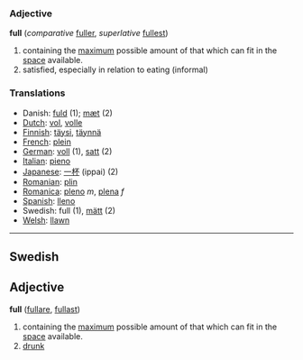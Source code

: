 === Adjective ===

'''full''' (''comparative'' [[fuller]], ''superlative'' [[fullest]])

#containing the [[maximum]] possible amount of that which can fit in the [[space]] available.
#satisfied, especially in relation to eating (informal)

=== Translations ===
*Danish: [[fuld]] (1); [[mæt]] (2)
*[[Dutch]]: [[vol]], [[volle]]
*[[Finnish]]: [[täysi]], [[täynnä]]
*[[French]]: [[plein]]
*[[German]]: [[voll]] (1), [[satt]] (2)
*[[Italian]]: [[pieno]]
*[[Japanese]]: [[一杯]] (ippai) (2)
*[[Romanian]]: [[plin]]
*[[Romanica]]: [[pleno]] ''m'', [[plena]] ''f''
*[[Spanish]]: [[lleno]]
*Swedish: full (1), [[mätt]] (2)
*[[Welsh]]: [[llawn]]

----

==Swedish==
==Adjective==
'''full''' ([[fullare]], [[fullast]])

#containing the [[maximum]] possible amount of that which can fit in the [[space]] available.
#[[drunk]]